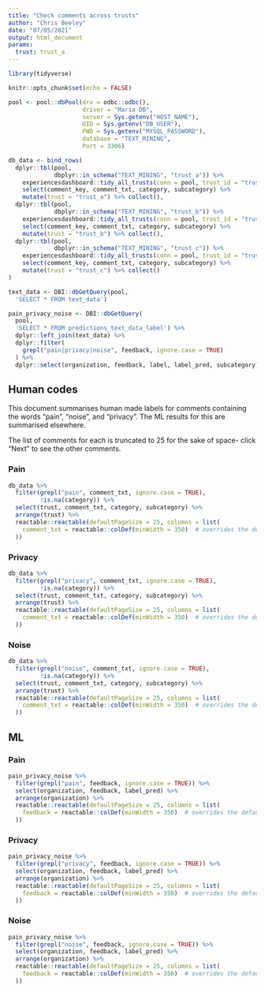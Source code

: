 ```yaml
---
title: "Check comments across trusts"
author: "Chris Beeley"
date: "07/05/2021"
output: html_document
params:
  trust: trust_a
---
```


```r

library(tidyverse)

knitr::opts_chunk$set(echo = FALSE)

pool <- pool::dbPool(drv = odbc::odbc(),
                     driver = "Maria DB",
                     server = Sys.getenv("HOST_NAME"),
                     UID = Sys.getenv("DB_USER"),
                     PWD = Sys.getenv("MYSQL_PASSWORD"),
                     database = "TEXT_MINING",
                     Port = 3306)

db_data <- bind_rows(
  dplyr::tbl(pool, 
             dbplyr::in_schema("TEXT_MINING", "trust_a")) %>% 
    experiencesdashboard::tidy_all_trusts(conn = pool, trust_id = "trust_a") %>% 
    select(comment_key, comment_txt, category, subcategory) %>% 
    mutate(trust = "trust_a") %>% collect(), 
  dplyr::tbl(pool, 
             dbplyr::in_schema("TEXT_MINING", "trust_b")) %>% 
    experiencesdashboard::tidy_all_trusts(conn = pool, trust_id = "trust_b") %>% 
    select(comment_key, comment_txt, category, subcategory) %>% 
    mutate(trust = "trust_b") %>% collect(),
  dplyr::tbl(pool, 
             dbplyr::in_schema("TEXT_MINING", "trust_c")) %>% 
    experiencesdashboard::tidy_all_trusts(conn = pool, trust_id = "trust_c") %>% 
    select(comment_key, comment_txt, category, subcategory) %>% 
    mutate(trust = "trust_c") %>% collect()
)

text_data <- DBI::dbGetQuery(pool,
  'SELECT * FROM text_data')

pain_privacy_noise <- DBI::dbGetQuery(
  pool,
  'SELECT * FROM predictions_text_data_label') %>% 
  dplyr::left_join(text_data) %>% 
  dplyr::filter(
    grepl("pain|privacy|noise", feedback, ignore.case = TRUE)
  ) %>% 
  dplyr::select(organization, feedback, label, label_pred, subcategory)

```

## Human codes

This document summarises human made labels for comments containing the words "pain", "noise", and "privacy". The ML results for this are summarised elsewhere.

The list of comments for each is truncated to 25 for the sake of space- click "Next" to see the other comments.

### Pain

```r

db_data %>% 
  filter(grepl("pain", comment_txt, ignore.case = TRUE),
         !is.na(category)) %>% 
  select(trust, comment_txt, category, subcategory) %>% 
  arrange(trust) %>% 
  reactable::reactable(defaultPageSize = 25, columns = list(
    comment_txt = reactable::colDef(minWidth = 350)  # overrides the default
  ))

```

### Privacy

```r

db_data %>% 
  filter(grepl("privacy", comment_txt, ignore.case = TRUE),
         !is.na(category)) %>% 
  select(trust, comment_txt, category, subcategory) %>% 
  arrange(trust) %>% 
  reactable::reactable(defaultPageSize = 25, columns = list(
    comment_txt = reactable::colDef(minWidth = 350)  # overrides the default
  ))

```

### Noise

```r

db_data %>% 
  filter(grepl("noise", comment_txt, ignore.case = TRUE),
         !is.na(category)) %>% 
  select(trust, comment_txt, category, subcategory) %>% 
  arrange(trust) %>% 
  reactable::reactable(defaultPageSize = 25, columns = list(
    comment_txt = reactable::colDef(minWidth = 350)  # overrides the default
  ))

```

## ML

### Pain

```r

pain_privacy_noise %>% 
  filter(grepl("pain", feedback, ignore.case = TRUE)) %>% 
  select(organization, feedback, label_pred) %>% 
  arrange(organization) %>% 
  reactable::reactable(defaultPageSize = 25, columns = list(
    feedback = reactable::colDef(minWidth = 350)  # overrides the default
  ))

```

### Privacy

```r

pain_privacy_noise %>% 
  filter(grepl("privacy", feedback, ignore.case = TRUE)) %>% 
  select(organization, feedback, label_pred) %>% 
  arrange(organization) %>% 
  reactable::reactable(defaultPageSize = 25, columns = list(
    feedback = reactable::colDef(minWidth = 350)  # overrides the default
  ))

```

### Noise

```r

pain_privacy_noise %>% 
  filter(grepl("noise", feedback, ignore.case = TRUE)) %>% 
  select(organization, feedback, label_pred) %>% 
  arrange(organization) %>% 
  reactable::reactable(defaultPageSize = 25, columns = list(
    feedback = reactable::colDef(minWidth = 350)  # overrides the default
  ))

```